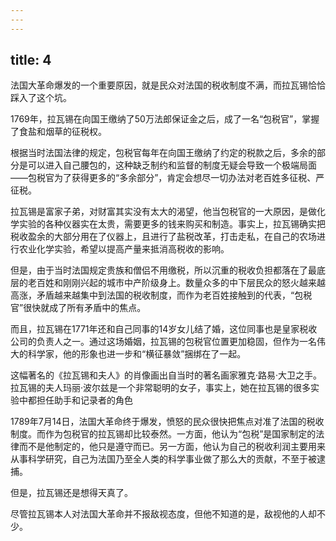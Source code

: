 ```yaml
---
---
---
```

title: 4
---



法国大革命爆发的一个重要原因，就是民众对法国的税收制度不满，而拉瓦锡恰恰踩入了这个坑。

1769年，拉瓦锡在向国王缴纳了50万法郎保证金之后，成了一名“包税官”，掌握了食盐和烟草的征税权。

根据当时法国法律的规定，包税官每年在向国王缴纳了约定的税款之后，多余的部分是可以进入自己腰包的，这种缺乏制约和监督的制度无疑会导致一个极端局面——包税官为了获得更多的“多余部分”，肯定会想尽一切办法对老百姓多征税、严征税。

拉瓦锡是富家子弟，对财富其实没有太大的渴望，他当包税官的一大原因，是做化学实验的各种仪器实在太贵，需要更多的钱来购买和制造。事实上，拉瓦锡确实把税收盈余的大部分用在了仪器上，且进行了盐税改革，打击走私，在自己的农场进行农业化学实验，希望以提高产量来抵消高税收的影响。

但是，由于当时法国规定贵族和僧侣不用缴税，所以沉重的税收负担都落在了最底层的老百姓和刚刚兴起的城市中产阶级身上。数量众多的中下层民众的怒火越来越高涨，矛盾越来越集中到法国的税收制度，而作为老百姓接触到的代表，“包税官”很快就成了所有矛盾中的焦点。

而且，拉瓦锡在1771年还和自己同事的14岁女儿结了婚，这位同事也是皇家税收公司的负责人之一。通过这场婚姻，拉瓦锡的包税官位置更加稳固，但作为一名伟大的科学家，他的形象也进一步和“横征暴敛”捆绑在了一起。

这幅著名的《拉瓦锡和夫人》的肖像画出自当时的著名画家雅克·路易·大卫之手。拉瓦锡的夫人玛丽·波尔兹是一个非常聪明的女子，事实上，她在拉瓦锡的很多实验中都担任助手和记录者的角色



1789年7月14日，法国大革命终于爆发，愤怒的民众很快把焦点对准了法国的税收制度。而作为包税官的拉瓦锡却比较泰然。一方面，他认为“包税”是国家制定的法律而不是他制定的，他只是遵守而已。另一方面，他认为自己的税收利润主要用来从事科学研究，自己为法国乃至全人类的科学事业做了那么大的贡献，不至于被逮捕。

但是，拉瓦锡还是想得天真了。

尽管拉瓦锡本人对法国大革命并不报敌视态度，但他不知道的是，敌视他的人却不少。